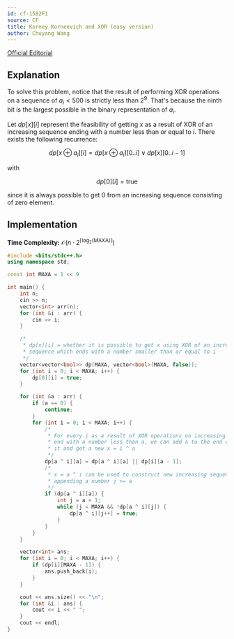 ```yaml
---
id: cf-1582F1
source: CF
title: Korney Korneevich and XOR (easy version)
author: Chuyang Wang
---
```


[Official Editorial](https://codeforces.com/blog/entry/96267)

## Explanation

To solve this problem, notice that the result of performing XOR
operations on a sequence of $a_i < 500$ is strictly less than $2^9$. That's
because the ninth bit is the largest possible in the binary representation of
$a_i$. 

Let $dp[x][i]$ represent the feasibility of getting $x$ as a result of XOR of
an increasing sequence ending with a number less than or equal to $i$. There
exists the following recurrence: 

$$
dp[x \oplus a_i][i] = dp[x \oplus a_i][0..i] \lor dp[x][0..i-1]
$$

with 

$$
dp[0][i] = \text{true}
$$

since it is always possible to get 0 from an increasing sequence consisting of
zero element. 

## Implementation

**Time Complexity:** $\mathcal{O}(n \cdot 2^{\lceil \log_2(\text{MAXA}) \rceil})$

<LanguageSection>
<CPPSection>

```cpp
#include <bits/stdc++.h>
using namespace std;

const int MAXA = 1 << 9

int main() {
	int n;
	cin >> n;
	vector<int> arr(n);
	for (int &i : arr) {
		cin >> i;
	}

	/*
	 * dp[x][i] = whether it is possible to get x using XOR of an increasing
	 * sequence which ends with a number smaller than or equal to i
	 */
	vector<vector<bool>> dp(MAXA, vector<bool>(MAXA, false));
	for (int i = 0; i < MAXA; i++) {
		dp[0][i] = true;
	}

	for (int &a : arr) {
		if (a == 0) {
			continue;
		}
		for (int i = 0; i < MAXA; i++) {
			/*
			 * For every i as a result of XOR operations on increasing sequences that
			 * end with a number less than a, we can add a to the end of
			 * it and get a new x = i ^ a
			 */
			dp[a ^ i][a] = dp[a ^ i][a] || dp[i][a - 1];
			/*
			 * x = a ^ i can be used to construct new increasing sequences by
			 * appending a number j >= a
			 */
			if (dp[a ^ i][a]) {
				int j = a + 1;
				while (j < MAXA && !dp[a ^ i][j]) {
					dp[a ^ i][j++] = true;
				}
			}
		}
	}

	vector<int> ans;
	for (int i = 0; i < MAXA; i++) {
		if (dp[i][MAXA - 1]) {
			ans.push_back(i);
		}
	}

	cout << ans.size() << "\n";
	for (int &i : ans) {
		cout << i << " ";
	}
	cout << endl;
}
```

</CPPSection>
</LanguageSection>
